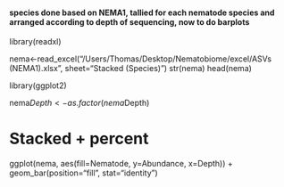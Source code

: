 #### species done based on NEMA1, tallied for each nematode species and arranged according to depth of sequencing, now to do barplots 

library(readxl)

nema<-read_excel("/Users/Thomas/Desktop/Nematobiome/excel/ASVs (NEMA1).xlsx", sheet="Stacked (Species)")
str(nema)
head(nema)

library(ggplot2)

nema$Depth<-as.factor(nema$Depth)

# Stacked + percent
ggplot(nema, aes(fill=Nematode, y=Abundance, x=Depth)) + 
    geom_bar(position="fill", stat="identity") 

    
    